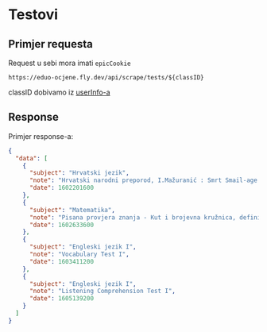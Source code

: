 
# Testovi

## Primjer requesta

<Callout emoji="⚠️">Request u sebi mora imati `epicCookie`</Callout>

`https://eduo-ocjene.fly.dev/api/scrape/tests/${classID}`

classID dobivamo iz [userInfo-a](/REST/userinfo)

## Response

Primjer response-a:

```json
{
  "data": [
    {
      "subject": "Hrvatski jezik",
      "note": "Hrvatski narodni preporod, I.Mažuranić : Smrt Smail-age Čengića",
      "date": 1602201600
    },
    {
      "subject": "Matematika",
      "note": "Pisana provjera znanja - Kut i brojevna kružnica, definicije, svojstva, određivanje vrijednosti trigonometrijskih funkcija",
      "date": 1602633600
    },
    {
      "subject": "Engleski jezik I",
      "note": "Vocabulary Test I",
      "date": 1603411200
    },
    {
      "subject": "Engleski jezik I",
      "note": "Listening Comprehension Test I",
      "date": 1605139200
    }
  ]
}
```
